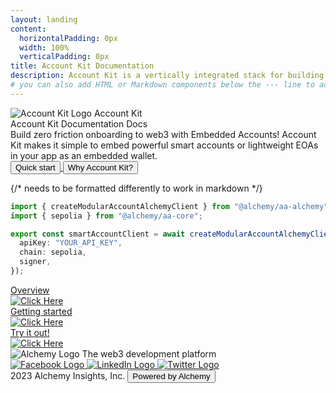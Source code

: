 ```yaml
---
layout: landing
content:
  horizontalPadding: 0px
  width: 100%
  verticalPadding: 0px
title: Account Kit Documentation
description: Account Kit is a vertically integrated stack for building apps that support ERC-4337 smart accounts, Signer integrations, sponsoring gas, bundlers, and an SDK.
# you can also add HTML or Markdown components below the --- line to add custom HTML or Markdown content (eg: https://github.com/wagmi-dev/viem/blob/main/site/index.md?plain=1)
---
```


<div className="flex flex-col grow">
  <div className="flex flex-grow justify-center bg-hero-light dark:bg-hero-dark bg-cover pb-[48px]">
    <div className="flex grow max-w-[1440px] w-[100%] px-[32px]">
      <div className="flex flex-col flex-auto min-w-[100%]">
        <div
          className="flex flex-col py-[96px] max-xl:py-[40px]"
        >
          <div
            className="flex flex-row justify-between items-center self-stretch md:max-xl:flex-col md:max-xl:gap-[40px]"
          >
            <div
              className="w-[579px] flex flex-col gap-[32px] justify-between max-lg:items-center"
            >
              <div
                className="flex flex-row items-center justify-start gap-[16px] font-bold text-[24px]"
              >
                <img src="/kit-logo.svg" alt="Account Kit Logo" />
                <span>Account Kit</span>
              </div>
              <div
                className="gap-[28px] text-[64px] font-bold items-end color max-md:text-center max-md:text-[56px] leading-none"
              >
                <div className="flex flex-col max-lg:items-center">
                  <text className="bg-gradient-1 bg-clip-text transparent-text-fill max-lg:flex max-lg:flex-wrap">Account Kit</text> 
                  <text className="max-sm:hidden">Documentation</text>
                  <text className="hidden max-sm:block">Docs</text>
                </div>
              </div>
              <div className="text-[22px] font-normal max-md:text-center">
                Build zero friction onboarding to web3 with Embedded Accounts! Account Kit makes it simple to embed powerful smart accounts or lightweight EOAs in your app as an embedded wallet.
              </div>
              <div className="flex flex-row gap-[8px] justify-start items-center">
                <a rel="noopener noreferrer" href="./getting-started/introduction">
                  <button
                    className="flex items-center rounded-md px-[12px] py-[12px] text-[16px] font-semibold text-white transition duration-300 ease-in-out hover:scale-105 hover:opacity-90 bg-black dark:bg-white dark:text-black"
                  >
                    Quick start
                  </button>
                </a>
                <a rel="noopener noreferrer" href="./getting-started/overview">
                  <button
                    className="flex items-center rounded-md px-[12px] py-[12px] text-[16px] font-semibold transition duration-300 ease-in-out hover:scale-105 hover:bg-black hover:text-white dark:hover:bg-white dark:hover:text-black"
                  >
                    Why Account Kit?
                  </button>
                </a>
              </div>
            </div>

{/* needs to be formatted differently to work in markdown */}

<div className="vp-doc max-lg:hidden">

```ts [gettingStarted.ts]
import { createModularAccountAlchemyClient } from "@alchemy/aa-alchemy";
import { sepolia } from "@alchemy/aa-core";

export const smartAccountClient = await createModularAccountAlchemyClient({
  apiKey: "YOUR_API_KEY",
  chain: sepolia,
  signer,
});
```

</div>
          </div>
        </div>
        <div className="flex max-lg:flex-wrap justify-center gap-[32px]">
          <a rel="noopener noreferrer" href="./getting-started/overview.html" className="flex-auto basis-1/3 max-lg:max-w-[370px] max-lg:min-w-[370px]">
            <div
              className="flex flex-col flex-auto p-[24px] gap-[24px] rounded-md text-white overflow-auto bg-gradient-3 group hover:scale-105 hover:opacity-90 transition duration-300 ease-in-out"
            >
              <div className="flex flex-col gap-[8px] items-start">
                <div className="text-[24px] font-semibold">Overview</div>
              </div>
              <div
                className="flex h-[24px] justify-end items-baseline self-stretch transition duration-300 ease-in-out group-hover:translate-x-[5px]"
              >
                <img src="/arrow-right.svg" alt="Click Here" />
              </div>
            </div>
          </a>
          <a rel="noopener noreferrer" href="./getting-started/introduction.html" className="flex-auto basis-1/3 max-lg:max-w-[370px] max-lg:min-w-[370px]">
            <div
              className="flex flex-col flex-auto p-[24px] gap-[24px] rounded-md text-white overflow-auto bg-gradient-4 group hover:scale-105 hover:opacity-90 transition duration-300 ease-in-out"
            >
              <div className="flex flex-col gap-[8px] items-start">
                <div className="text-[24px] font-semibold">Getting started</div>
              </div>
              <div
                className="flex h-[24px] justify-end items-baseline self-stretch transition duration-300 ease-in-out group-hover:translate-x-[5px]"
              >
                <img src="/arrow-right.svg" alt="Click Here" />
              </div>
            </div>
          </a>
          <a rel="noopener noreferrer" target="_blank" href="https://aa-simple-dapp.vercel.app/" className="flex-auto basis-1/3 max-lg:max-w-[370px] max-lg:min-w-[370px]">
            <div
              className="flex flex-col flex-auto p-[24px] gap-[24px] rounded-md text-white overflow-auto bg-gradient-2 group hover:scale-105 hover:opacity-90 transition duration-300 ease-in-out"
            >
              <div className="flex flex-col gap-[8px] items-start">
                <div className="text-[24px] font-semibold">Try it out!</div>
              </div>
              <div
                className="flex h-[24px] justify-end items-baseline self-stretch transition duration-300 ease-in-out group-hover:translate-x-[5px]"
              >
                <img src="/arrow-right.svg" alt="Click Here" />
              </div>
            </div>
          </a>
        </div>
      </div>
    </div>
  </div>
  <footer
    className="flex flex-col gap-[32px] px-[215px] py-[56px] bg-black max-md:px-[40px] max-md:py-[40px]"
  >
    <div
      className="flex items-start gap-[8px] justify-between text-white max-md:items-center"
    >
      <div className="flex flex-col gap-[16px]">
        <img src="/alchemy.svg" alt="Alchemy Logo" className="max-lg:h-[40px] max-lg:w-[auto]"/>
        <text className="max-md:text-center">The web3 development platform</text>
      </div>
      <div className="flex flex-row gap-[16px] items-center max-sm:flex-col">
        <a target="_blank" href="https://www.facebook.com/alchemyplatform/">
          <img
            className="hover:scale-110 transition duration-300 ease-in-out"
            src="/fb.svg"
            alt="Facebook Logo"
          />
        </a>
        <a target="_blank" href="https://www.linkedin.com/company/alchemyinc/">
          <img
            className="hover:scale-110 transition duration-300 ease-in-out"
            src="/linkedin.svg"
            alt="LinkedIn Logo"
          />
        </a>
        <a target="_blank" href="https://twitter.com/AlchemyPlatform/">
          <img
            className="hover:scale-110 transition duration-300 ease-in-out"
            src="/twitter.svg"
            alt="Twitter Logo"
          />
        </a>
      </div>
    </div>
    <div className="w-full h-px gap-[32px] bg-white bg-opacity-30"></div>
    <div
      className="flex justify-end items-center gap-[32px] text-white max-md:justify-center"
    >
      <text>2023 Alchemy Insights, Inc.</text>
      <a target="_blank" href="https://www.alchemy.com/?a=ak-docs">
        <button
          className="h-[38px] flex justify-center items-center gap-[8px] text-black px-[10px] py-[14px] rounded-md bg-white font-bold max-md:hidden hover:scale-105 transition duration-300 ease-in-out"
        >
          Powered by Alchemy
        </button>
      </a>
    </div>
  </footer>
</div>
